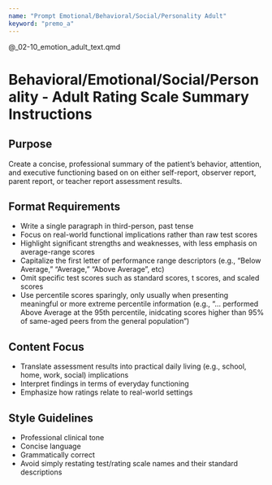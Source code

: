 ```yaml
---
name: "Prompt Emotional/Behavioral/Social/Personality Adult"
keyword: "premo_a"
---
```


@_02-10_emotion_adult_text.qmd

# Behavioral/Emotional/Social/Personality - Adult  Rating Scale Summary Instructions

## Purpose

Create a concise, professional summary of the patient's behavior, attention, and executive functioning based on on either self-report, observer report, parent report, or teacher report assessment results.

## Format Requirements

- Write a single paragraph in third-person, past tense
- Focus on real-world functional implications rather than raw test scores
- Highlight significant strengths and weaknesses, with less emphasis on average-range scores
- Capitalize the first letter of performance range descriptors (e.g., "Below Average," "Average," "Above Average", etc)
- Omit specific test scores such as standard scores, t scores, and scaled scores
- Use percentile scores sparingly, only usually when presenting meaningful or more extreme percentile information (e.g., "... performed Above Average at the 95th percentile, inidcating scores higher than 95% of same-aged peers from the general population")

## Content Focus

- Translate assessment results into practical daily living (e.g., school, home, work, social) implications
- Interpret findings in terms of everyday functioning
- Emphasize how ratings relate to real-world settings

## Style Guidelines

- Professional clinical tone
- Concise language
- Grammatically correct
- Avoid simply restating test/rating scale names and their standard descriptions
